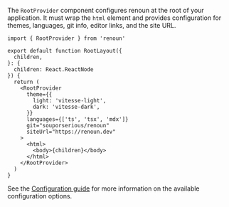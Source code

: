 The `RootProvider` component configures renoun at the root of your application. It must wrap the `html` element and provides configuration for themes, languages, git info, editor links, and the site URL.

```tsx
import { RootProvider } from 'renoun'

export default function RootLayout({
  children,
}: {
  children: React.ReactNode
}) {
  return (
    <RootProvider
      theme={{
        light: 'vitesse-light',
        dark: 'vitesse-dark',
      }}
      languages={['ts', 'tsx', 'mdx']}
      git="souporserious/renoun"
      siteUrl="https://renoun.dev"
    >
      <html>
        <body>{children}</body>
      </html>
    </RootProvider>
  )
}
```

See the [Configuration guide](/docs/configuration) for more information on the available configuration options.
